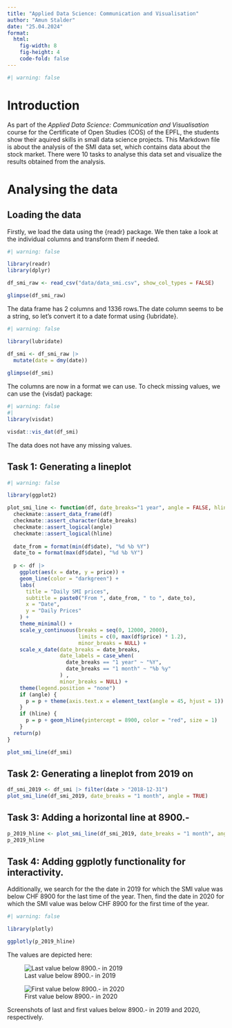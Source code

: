 ```yaml
---
title: "Applied Data Science: Communication and Visualisation"
author: "Amun Stalder"
date: "25.04.2024"
format: 
  html:
    fig-width: 8
    fig-height: 4
    code-fold: false
---
```

```r
#| warning: false
```

# Introduction
As part of the *Applied Data Science: Communication and Visualisation* course for
the Certificate of Open Studies (COS) of the EPFL, the students show their aquired skills
in small data science projects. This Markdown file is about the analysis of the
SMI data set, which contains data about the stock market. There were 10 tasks to
analyse this data set and visualize the results obtained from the analysis.

# Analysing the data
## Loading the data
Firstly, we load the data using the {readr} package. We then take a look at
the individual columns and transform them if needed.

```r
#| warning: false

library(readr)
library(dplyr)

df_smi_raw <- read_csv("data/data_smi.csv", show_col_types = FALSE)

glimpse(df_smi_raw)
```
The data frame has 2 columns and 1336 rows.The date column seems to be a string,
so let's convert it to a date format using {lubridate}.

```r
#| warning: false

library(lubridate)

df_smi <- df_smi_raw |>
  mutate(date = dmy(date))
  
glimpse(df_smi)
```
The columns are now in a format we can use. To check missing values, we can use the
{visdat} package:
```r
#| warning: false
#| 
library(visdat)

visdat::vis_dat(df_smi)

```
The data does not have any missing values.

## Task 1: Generating a lineplot
```r
#| warning: false

library(ggplot2)

plot_smi_line <- function(df, date_breaks="1 year", angle = FALSE, hline = FALSE) {
  checkmate::assert_data_frame(df)
  checkmate::assert_character(date_breaks)
  checkmate::assert_logical(angle)
  checkmate::assert_logical(hline)
  
  date_from = format(min(df$date), "%d %b %Y")
  date_to = format(max(df$date), "%d %b %Y")
  
  p <- df |>
    ggplot(aes(x = date, y = price)) +
    geom_line(color = "darkgreen") +
    labs(
      title = "Daily SMI prices",
      subtitle = paste0("From ", date_from, " to ", date_to),
      x = "Date",
      y = "Daily Prices"
    ) +
    theme_minimal() +
    scale_y_continuous(breaks = seq(0, 12000, 2000),
                       limits = c(0, max(df$price) * 1.2),
                       minor_breaks = NULL) +
    scale_x_date(date_breaks = date_breaks,
                 date_labels = case_when(
                   date_breaks == "1 year" ~ "%Y",
                   date_breaks == "1 month" ~ "%b %y"
                 ) ,
                 minor_breaks = NULL) +
    theme(legend.position = "none")
    if (angle) {
      p = p + theme(axis.text.x = element_text(angle = 45, hjust = 1))
    }
    if (hline) {
      p = p + geom_hline(yintercept = 8900, color = "red", size = 1)
    }
  return(p)
}

plot_smi_line(df_smi)
```

## Task 2: Generating a lineplot from 2019 on
```r
df_smi_2019 <- df_smi |> filter(date > "2018-12-31")
plot_smi_line(df_smi_2019, date_breaks = "1 month", angle = TRUE)
```
## Task 3: Adding a horizontal line at 8900.-
```r
p_2019_hline <- plot_smi_line(df_smi_2019, date_breaks = "1 month", angle = TRUE, hline = TRUE)
p_2019_hline
```

## Task 4: Adding ggplotly functionality for interactivity.
Additionally, we search for the the date in 2019 for which the SMI value was below 
CHF 8900 for the last time of the year. Then, find the date in 2020 for which the 
SMI value was below CHF 8900 for the first time of the year.

```r
#| warning: false

library(plotly)

ggplotly(p_2019_hline)
```
The values are depicted here:

::: {#fig-under_8900 layout-ncol=2}

![Last value below 8900.- in 2019](data/last_value_2019.png){#2019}

![First value below 8900.- in 2020](data/first_value_2020.png){#2020}

Screenshots of last and first values below 8900.- in 2019 and 2020, respectively.
:::